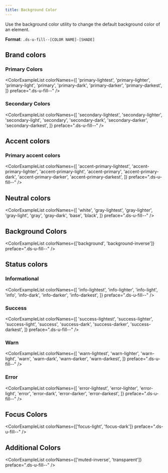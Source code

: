 ```yaml
---
title: Background Color
---
```



Use the background color utility to change the default background color of an element.

**Format**: `.ds-u-fill--[COLOR NAME]-[SHADE]`

## Brand colors

### Primary Colors

<ColorExampleList
  colorNames={[
    'primary-lightest',
    'primary-lighter',
    'primary-light',
    'primary',
    'primary-dark',
    'primary-darker',
    'primary-darkest',
  ]}
  preface=".ds-u-fill--"
/>

### Secondary Colors

<ColorExampleList
  colorNames={[
    'secondary-lightest',
    'secondary-lighter',
    'secondary-light',
    'secondary',
    'secondary-dark',
    'secondary-darker',
    'secondary-darkest',
  ]}
  preface=".ds-u-fill--"
/>

## Accent colors

### Primary accent colors

<ColorExampleList
  colorNames={[
    'accent-primary-lightest',
    'accent-primary-lighter',
    'accent-primary-light',
    'accent-primary',
    'accent-primary-dark',
    'accent-primary-darker',
    'accent-primary-darkest',
  ]}
  preface=".ds-u-fill--"
/>

## Neutral colors

<ColorExampleList
  colorNames={[
    'white',
    'gray-lightest',
    'gray-lighter',
    'gray-light',
    'gray',
    'gray-dark',
    'base',
    'black',
  ]}
  preface=".ds-u-fill--"
/>

## Background Colors

<ColorExampleList colorNames={['background', 'background-inverse']} preface=".ds-u-fill--" />

## Status colors

### Informational

<ColorExampleList
  colorNames={[
    'info-lightest',
    'info-lighter',
    'info-light',
    'info',
    'info-dark',
    'info-darker',
    'info-darkest',
  ]}
  preface=".ds-u-fill--"
/>

### Success

<ColorExampleList
  colorNames={[
    'success-lightest',
    'success-lighter',
    'success-light',
    'success',
    'success-dark',
    'success-darker',
    'success-darkest',
  ]}
  preface=".ds-u-fill--"
/>

### Warn

<ColorExampleList
  colorNames={[
    'warn-lightest',
    'warn-lighter',
    'warn-light',
    'warn',
    'warn-dark',
    'warn-darker',
    'warn-darkest',
  ]}
  preface=".ds-u-fill--"
/>

### Error

<ColorExampleList
  colorNames={[
    'error-lightest',
    'error-lighter',
    'error-light',
    'error',
    'error-dark',
    'error-darker',
    'error-darkest',
  ]}
  preface=".ds-u-fill--"
/>

## Focus Colors

<ColorExampleList colorNames={['focus-light', 'focus-dark']} preface=".ds-u-fill--" />

## Additional Colors

<ColorExampleList colorNames={['muted-inverse', 'transparent']} preface=".ds-u-fill--" />

<ColorContrastGuidelines />
